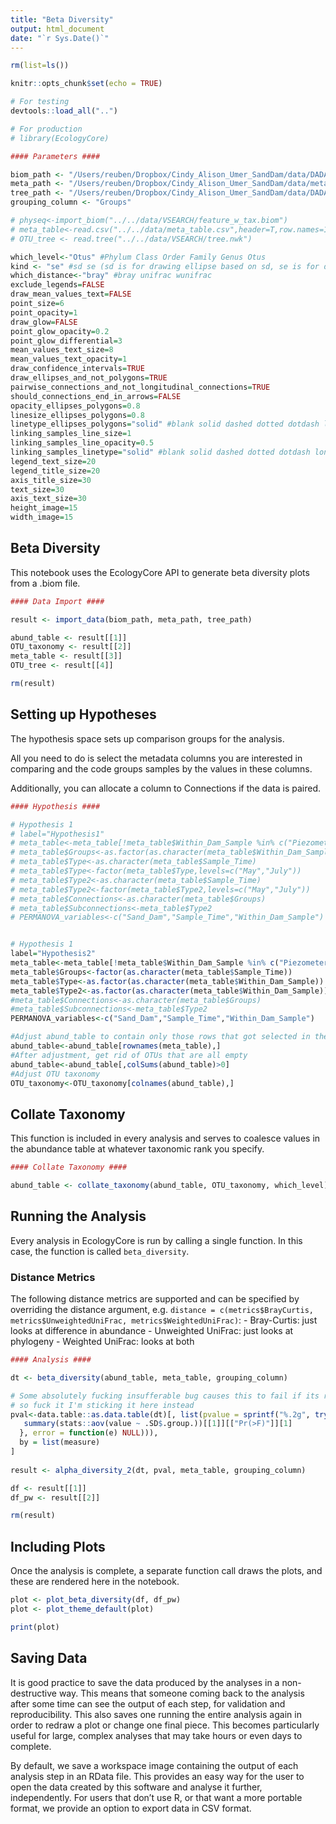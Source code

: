 ```yaml
---
title: "Beta Diversity"
output: html_document
date: "`r Sys.Date()`"
---
```


```r
rm(list=ls())

knitr::opts_chunk$set(echo = TRUE)

# For testing
devtools::load_all("..")

# For production
# library(EcologyCore)
```

```r
#### Parameters ####

biom_path <- "/Users/reuben/Dropbox/Cindy_Alison_Umer_SandDam/data/DADA2/feature_w_tax.biom"
meta_path <- "/Users/reuben/Dropbox/Cindy_Alison_Umer_SandDam/data/meta_table.csv"
tree_path <- "/Users/reuben/Dropbox/Cindy_Alison_Umer_SandDam/data/DADA2/tree.nwk"
grouping_column <- "Groups"

# physeq<-import_biom("../../data/VSEARCH/feature_w_tax.biom")
# meta_table<-read.csv("../../data/meta_table.csv",header=T,row.names=1)
# OTU_tree <- read.tree("../../data/VSEARCH/tree.nwk")

which_level<-"Otus" #Phylum Class Order Family Genus Otus
kind <- "se" #sd se (sd is for drawing ellipse based on sd, se is for drawing ellipse based on standard errors)
which_distance<-"bray" #bray unifrac wunifrac
exclude_legends=FALSE
draw_mean_values_text=FALSE
point_size=6
point_opacity=1
draw_glow=FALSE
point_glow_opacity=0.2
point_glow_differential=3
mean_values_text_size=8
mean_values_text_opacity=1
draw_confidence_intervals=TRUE
draw_ellipses_and_not_polygons=TRUE
pairwise_connections_and_not_longitudinal_connections=TRUE
should_connections_end_in_arrows=FALSE
opacity_ellipses_polygons=0.8
linesize_ellipses_polygons=0.8
linetype_ellipses_polygons="solid" #blank solid dashed dotted dotdash longdash twodash
linking_samples_line_size=1
linking_samples_line_opacity=0.5
linking_samples_linetype="solid" #blank solid dashed dotted dotdash longdash twodash
legend_text_size=20
legend_title_size=20
axis_title_size=30
text_size=30
axis_text_size=30
height_image=15
width_image=15


```

## Beta Diversity

This notebook uses the EcologyCore API to generate beta diversity plots from a .biom file.

```r
#### Data Import ####

result <- import_data(biom_path, meta_path, tree_path)

abund_table <- result[[1]]
OTU_taxonomy <- result[[2]]
meta_table <- result[[3]]
OTU_tree <- result[[4]]

rm(result)
```

## Setting up Hypotheses

The hypothesis space sets up comparison groups for the analysis.

All you need to do is select the metadata columns you are interested in comparing and the code groups samples by the values in these columns.

Additionally, you can allocate a column to Connections if the data is paired.

```r
#### Hypothesis ####

# Hypothesis 1
# label="Hypothesis1"
# meta_table<-meta_table[!meta_table$Within_Dam_Sample %in% c("Piezometer"),]
# meta_table$Groups<-as.factor(as.character(meta_table$Within_Dam_Sample))
# meta_table$Type<-as.character(meta_table$Sample_Time)
# meta_table$Type<-factor(meta_table$Type,levels=c("May","July"))
# meta_table$Type2<-as.character(meta_table$Sample_Time)
# meta_table$Type2<-factor(meta_table$Type2,levels=c("May","July"))
# meta_table$Connections<-as.character(meta_table$Groups)
# meta_table$Subconnections<-meta_table$Type2
# PERMANOVA_variables<-c("Sand_Dam","Sample_Time","Within_Dam_Sample")


# Hypothesis 1
label="Hypothesis2"
meta_table<-meta_table[!meta_table$Within_Dam_Sample %in% c("Piezometer"),]
meta_table$Groups<-factor(as.character(meta_table$Sample_Time))
meta_table$Type<-as.factor(as.character(meta_table$Within_Dam_Sample))
meta_table$Type2<-as.factor(as.character(meta_table$Within_Dam_Sample))
#meta_table$Connections<-as.character(meta_table$Groups)
#meta_table$Subconnections<-meta_table$Type2
PERMANOVA_variables<-c("Sand_Dam","Sample_Time","Within_Dam_Sample")

#Adjust abund_table to contain only those rows that got selected in the Hypothesis space
abund_table<-abund_table[rownames(meta_table),]
#After adjustment, get rid of OTUs that are all empty
abund_table<-abund_table[,colSums(abund_table)>0]
#Adjust OTU taxonomy
OTU_taxonomy<-OTU_taxonomy[colnames(abund_table),]
```

## Collate Taxonomy

This function is included in every analysis and serves to coalesce values in the abundance table at whatever taxonomic rank you specify.

```r
#### Collate Taxonomy ####

abund_table <- collate_taxonomy(abund_table, OTU_taxonomy, which_level)
```

## Running the Analysis

Every analysis in EcologyCore is run by calling a single function. In this case, the function is called `beta_diversity`.

### Distance Metrics
The following distance metrics are supported and can be specified by overriding the distance argument, e.g. `distance = c(metrics$BrayCurtis, metrics$UnweightedUniFrac, metrics$WeightedUniFrac)`:
- Bray-Curtis: just looks at difference in abundance
- Unweighted UniFrac: just looks at phylogeny
- Weighted UniFrac: looks at both

```r
#### Analysis ####

dt <- beta_diversity(abund_table, meta_table, grouping_column)

# Some absolutely fucking insufferable bug causes this to fail if its run in a package
# so fuck it I'm sticking it here instead
pval<-data.table::as.data.table(dt)[, list(pvalue = sprintf("%.2g", tryCatch({
   summary(stats::aov(value ~ .SD$.group.))[[1]][["Pr(>F)"]][1]
  }, error = function(e) NULL))),
  by = list(measure)
]
  
result <- alpha_diversity_2(dt, pval, meta_table, grouping_column)

df <- result[[1]]
df_pw <- result[[2]]

rm(result)
```

## Including Plots

Once the analysis is complete, a separate function call draws the plots, and these are rendered here in the notebook.

```r
plot <- plot_beta_diversity(df, df_pw)
plot <- plot_theme_default(plot)

print(plot)
```

## Saving Data

It is good practice to save the data produced by the analyses in a non-destructive way. This means that someone coming back to the analysis after some time can see the output of each step, for validation and reproducibility. This also saves one running the entire analysis again in order to redraw a plot or change one final piece. This becomes particularly useful for large, complex analyses that may take hours or even days to complete.

By default, we save a workspace image containing the output of each analysis step in an RData file. This provides an easy way for the user to open the data created by this software and analyse it further, independently. For users that don't use R, or that want a more portable format, we provide an option to export data in CSV format.

```r

```
